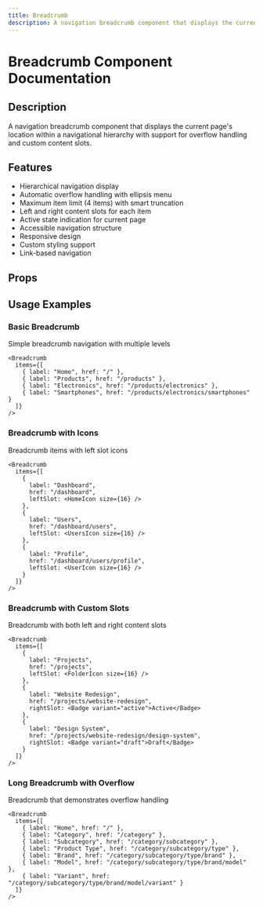 ```yaml
---
title: Breadcrumb
description: A navigation breadcrumb component that displays the current page's location within a navigational hierarchy with support for overflow handling and custom content slots.
---
```



# Breadcrumb Component Documentation

## Description
A navigation breadcrumb component that displays the current page's location within a navigational hierarchy with support for overflow handling and custom content slots.

## Features
- Hierarchical navigation display
- Automatic overflow handling with ellipsis menu
- Maximum item limit (4 items) with smart truncation
- Left and right content slots for each item
- Active state indication for current page
- Accessible navigation structure
- Responsive design
- Custom styling support
- Link-based navigation

## Props

<BlendTypeTable componentMeta={breadcrumbMeta} />

## Usage Examples

### Basic Breadcrumb
Simple breadcrumb navigation with multiple levels

```tsx
<Breadcrumb 
  items={[
    { label: "Home", href: "/" },
    { label: "Products", href: "/products" },
    { label: "Electronics", href: "/products/electronics" },
    { label: "Smartphones", href: "/products/electronics/smartphones" }
  ]}
/>
```

### Breadcrumb with Icons
Breadcrumb items with left slot icons

```tsx
<Breadcrumb 
  items={[
    { 
      label: "Dashboard", 
      href: "/dashboard",
      leftSlot: <HomeIcon size={16} />
    },
    { 
      label: "Users", 
      href: "/dashboard/users",
      leftSlot: <UsersIcon size={16} />
    },
    { 
      label: "Profile", 
      href: "/dashboard/users/profile",
      leftSlot: <UserIcon size={16} />
    }
  ]}
/>
```

### Breadcrumb with Custom Slots
Breadcrumb with both left and right content slots

```tsx
<Breadcrumb 
  items={[
    { 
      label: "Projects", 
      href: "/projects",
      leftSlot: <FolderIcon size={16} />
    },
    { 
      label: "Website Redesign", 
      href: "/projects/website-redesign",
      rightSlot: <Badge variant="active">Active</Badge>
    },
    { 
      label: "Design System", 
      href: "/projects/website-redesign/design-system",
      rightSlot: <Badge variant="draft">Draft</Badge>
    }
  ]}
/>
```

### Long Breadcrumb with Overflow
Breadcrumb that demonstrates overflow handling

```tsx
<Breadcrumb 
  items={[
    { label: "Home", href: "/" },
    { label: "Category", href: "/category" },
    { label: "Subcategory", href: "/category/subcategory" },
    { label: "Product Type", href: "/category/subcategory/type" },
    { label: "Brand", href: "/category/subcategory/type/brand" },
    { label: "Model", href: "/category/subcategory/type/brand/model" },
    { label: "Variant", href: "/category/subcategory/type/brand/model/variant" }
  ]}
/>
```


